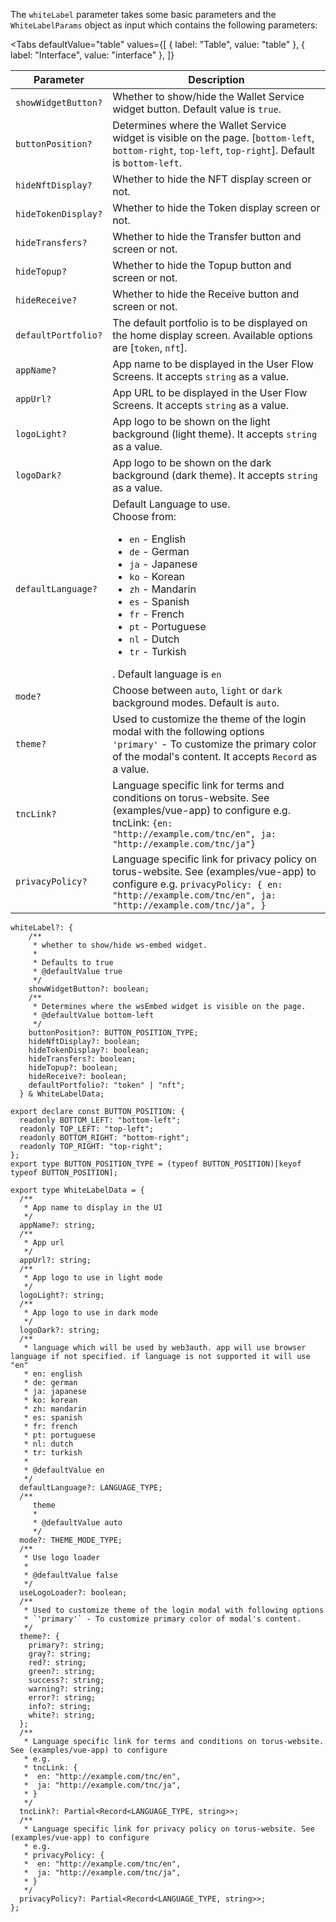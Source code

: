 
The `whiteLabel` parameter takes some basic parameters and the `WhiteLabelParams` object as input
which contains the following parameters:

<Tabs
  defaultValue="table"
  values={[
    { label: "Table", value: "table" },
    { label: "Interface", value: "interface" },
  ]}
>

<TabItem value="table">

| Parameter           | Description                                                                                                                                                                                                                                                                                                           |
| ------------------- | --------------------------------------------------------------------------------------------------------------------------------------------------------------------------------------------------------------------------------------------------------------------------------------------------------------------- |
| `showWidgetButton?` | Whether to show/hide the Wallet Service widget button. Default value is `true`.                                                                                                                                                                                                                                       |
| `buttonPosition?`   | Determines where the Wallet Service widget is visible on the page. [`bottom-left`, `bottom-right`, `top-left`, `top-right`]. Default is `bottom-left`.                                                                                                                                                                |
| `hideNftDisplay?`   | Whether to hide the NFT display screen or not.                                                                                                                                                                                                                                                                        |
| `hideTokenDisplay?` | Whether to hide the Token display screen or not.                                                                                                                                                                                                                                                                      |
| `hideTransfers?`    | Whether to hide the Transfer button and screen or not.                                                                                                                                                                                                                                                                |
| `hideTopup?`        | Whether to hide the Topup button and screen or not.                                                                                                                                                                                                                                                                   |
| `hideReceive?`      | Whether to hide the Receive button and screen or not.                                                                                                                                                                                                                                                                 |
| `defaultPortfolio?` | The default portfolio is to be displayed on the home display screen. Available options are [`token`, `nft`].                                                                                                                                                                                                          |
| `appName?`          | App name to be displayed in the User Flow Screens. It accepts `string` as a value.                                                                                                                                                                                                                                    |
| `appUrl?`           | App URL to be displayed in the User Flow Screens. It accepts `string` as a value.                                                                                                                                                                                                                                     |
| `logoLight?`        | App logo to be shown on the light background (light theme). It accepts `string` as a value.                                                                                                                                                                                                                           |
| `logoDark?`         | App logo to be shown on the dark background (dark theme). It accepts `string` as a value.                                                                                                                                                                                                                             |
| `defaultLanguage?`  | Default Language to use. <br/> Choose from: <ul><li>`en` - English</li><li>`de` - German</li><li>`ja` - Japanese</li><li>`ko` - Korean</li><li>`zh` - Mandarin</li><li>`es` - Spanish</li><li>`fr` - French</li><li>`pt` - Portuguese</li><li>`nl` - Dutch</li><li>`tr` - Turkish</li></ul>. Default language is `en` |
| `mode?`             | Choose between `auto`, `light` or `dark` background modes. Default is `auto`.                                                                                                                                                                                                                                         |
| `theme?`            | Used to customize the theme of the login modal with the following options <br /> `'primary'` - To customize the primary color of the modal's content. It accepts `Record` as a value.                                                                                                                                 |
| `tncLink?`          | Language specific link for terms and conditions on torus-website. See (examples/vue-app) to configure e.g. tncLink: `{en: "http://example.com/tnc/en", ja: "http://example.com/tnc/ja"}`                                                                                                                              |
| `privacyPolicy?`    | Language specific link for privacy policy on torus-website. See (examples/vue-app) to configure e.g. `privacyPolicy: { en: "http://example.com/tnc/en", ja: "http://example.com/tnc/ja", }`                                                                                                                           |

</TabItem>

<TabItem value="interface">

```tsx
whiteLabel?: {
    /**
     * whether to show/hide ws-embed widget.
     *
     * Defaults to true
     * @defaultValue true
     */
    showWidgetButton?: boolean;
    /**
     * Determines where the wsEmbed widget is visible on the page.
     * @defaultValue bottom-left
     */
    buttonPosition?: BUTTON_POSITION_TYPE;
    hideNftDisplay?: boolean;
    hideTokenDisplay?: boolean;
    hideTransfers?: boolean;
    hideTopup?: boolean;
    hideReceive?: boolean;
    defaultPortfolio?: "token" | "nft";
  } & WhiteLabelData;

export declare const BUTTON_POSITION: {
  readonly BOTTOM_LEFT: "bottom-left";
  readonly TOP_LEFT: "top-left";
  readonly BOTTOM_RIGHT: "bottom-right";
  readonly TOP_RIGHT: "top-right";
};
export type BUTTON_POSITION_TYPE = (typeof BUTTON_POSITION)[keyof typeof BUTTON_POSITION];

export type WhiteLabelData = {
  /**
   * App name to display in the UI
   */
  appName?: string;
  /**
   * App url
   */
  appUrl?: string;
  /**
   * App logo to use in light mode
   */
  logoLight?: string;
  /**
   * App logo to use in dark mode
   */
  logoDark?: string;
  /**
   * language which will be used by web3auth. app will use browser language if not specified. if language is not supported it will use "en"
   * en: english
   * de: german
   * ja: japanese
   * ko: korean
   * zh: mandarin
   * es: spanish
   * fr: french
   * pt: portuguese
   * nl: dutch
   * tr: turkish
   *
   * @defaultValue en
   */
  defaultLanguage?: LANGUAGE_TYPE;
  /**
     theme
     *
     * @defaultValue auto
     */
  mode?: THEME_MODE_TYPE;
  /**
   * Use logo loader
   *
   * @defaultValue false
   */
  useLogoLoader?: boolean;
  /**
   * Used to customize theme of the login modal with following options
   * `'primary'` - To customize primary color of modal's content.
   */
  theme?: {
    primary?: string;
    gray?: string;
    red?: string;
    green?: string;
    success?: string;
    warning?: string;
    error?: string;
    info?: string;
    white?: string;
  };
  /**
   * Language specific link for terms and conditions on torus-website. See (examples/vue-app) to configure
   * e.g.
   * tncLink: {
   *  en: "http://example.com/tnc/en",
   *  ja: "http://example.com/tnc/ja",
   * }
   */
  tncLink?: Partial<Record<LANGUAGE_TYPE, string>>;
  /**
   * Language specific link for privacy policy on torus-website. See (examples/vue-app) to configure
   * e.g.
   * privacyPolicy: {
   *  en: "http://example.com/tnc/en",
   *  ja: "http://example.com/tnc/ja",
   * }
   */
  privacyPolicy?: Partial<Record<LANGUAGE_TYPE, string>>;
};
```

</TabItem>

</Tabs>
